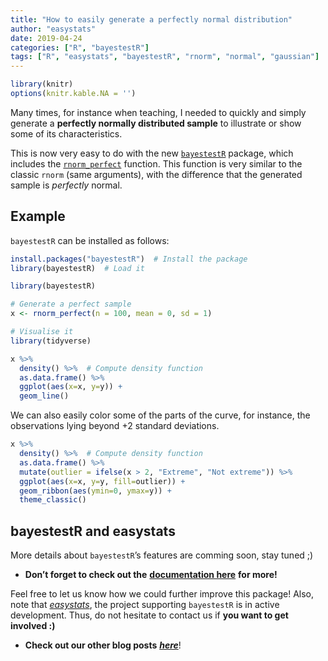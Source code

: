 ```yaml
---
title: "How to easily generate a perfectly normal distribution"
author: "easystats"
date: 2019-04-24
categories: ["R", "bayestestR"]
tags: ["R", "easystats", "bayestestR", "rnorm", "normal", "gaussian"]
---
```



```r
library(knitr)
options(knitr.kable.NA = '')
```



Many times, for instance when teaching, I needed to quickly and simply generate a **perfectly normally distributed sample** to illustrate or show some of its characteristics.

This is now very easy to do with the new [`bayestestR`](https://github.com/easystats/bayestestR) package, which includes the [`rnorm_perfect`](https://easystats.github.io/bayestestR/reference/rnorm_perfect.html) function. This function is very similar to the classic `rnorm` (same arguments), with the difference that the generated sample is *perfectly* normal.


## Example

`bayestestR` can be installed as follows:

```r
install.packages("bayestestR")  # Install the package
library(bayestestR)  # Load it
```
```r
library(bayestestR)
```
```r
# Generate a perfect sample
x <- rnorm_perfect(n = 100, mean = 0, sd = 1)

# Visualise it
library(tidyverse)

x %>% 
  density() %>%  # Compute density function
  as.data.frame() %>% 
  ggplot(aes(x=x, y=y)) +
  geom_line()
```

We can also easily color some of the parts of the curve, for instance, the observations lying beyond +2 standard deviations.

```r
x %>% 
  density() %>%  # Compute density function
  as.data.frame() %>% 
  mutate(outlier = ifelse(x > 2, "Extreme", "Not extreme")) %>% 
  ggplot(aes(x=x, y=y, fill=outlier)) +
  geom_ribbon(aes(ymin=0, ymax=y)) +
  theme_classic()
```

## bayestestR and easystats


More details about `bayestestR`'s features are comming soon, stay tuned ;)

- **Don't forget to check out the** [**documentation here**](https://github.com/easystats/bayestestR#documentation) **for more!**


Feel free to let us know how we could further improve this package! Also, note that [*easystats*](https://github.com/easystats/easystats), the project supporting `bayestestR` is in active development. Thus, do not hesitate to contact us if **you want to get involved :)**

- **Check out our other blog posts** [***here***](https://easystats.github.io/blog/posts/)!
